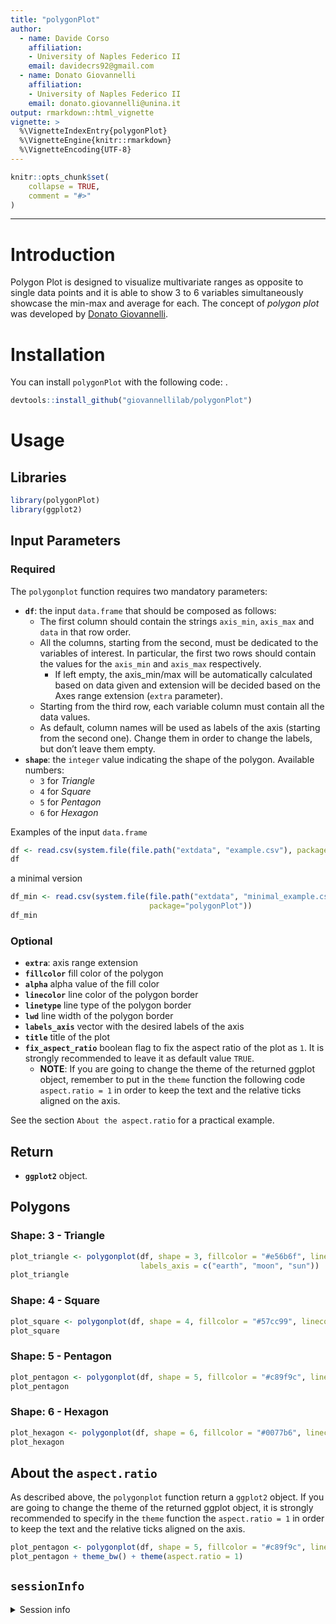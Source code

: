 ```yaml
---
title: "polygonPlot"
author: 
  - name: Davide Corso
    affiliation:
    - University of Naples Federico II
    email: davidecrs92@gmail.com
  - name: Donato Giovannelli
    affiliation:
    - University of Naples Federico II
    email: donato.giovannelli@unina.it
output: rmarkdown::html_vignette
vignette: >
  %\VignetteIndexEntry{polygonPlot}
  %\VignetteEngine{knitr::rmarkdown}
  %\VignetteEncoding{UTF-8}  
---
```


```r
knitr::opts_chunk$set(
    collapse = TRUE,
    comment = "#>"
)
```

----

# Introduction

Polygon Plot is designed to visualize multivariate ranges as opposite to single
data points and it is able to show 3 to 6 variables simultaneously showcase the 
min-max and average for each. The concept of _polygon plot_ was developed by 
[Donato Giovannelli](https://www.donatogiovannelli.com/).

# Installation

You can install `polygonPlot` with the following code:
.
```r
devtools::install_github("giovannellilab/polygonPlot")
```


# Usage

## Libraries

```r
library(polygonPlot)
library(ggplot2)
```


## Input Parameters
### Required

The `polygonplot` function requires two mandatory parameters: 

* __`df`__: the input `data.frame` that should be composed as follows:
  * The first column should contain the strings `axis_min`, `axis_max` and `data` 
in that row order.
  * All the columns, starting from the second, must be dedicated to the variables
of interest. In particular, the first two rows should contain the values for the 
`axis_min` and `axis_max` respectively. 
    * If left empty, the axis_min/max will be automatically calculated based on data given and 
extension will be decided based on the Axes range extension (`extra` parameter).
  * Starting from the third row, each variable column must contain all the data values.
  * As default, column names will be used as labels of the axis 
(starting from the second one). Change them in order to change the labels, 
but don't leave them empty.


* __`shape`__: the `integer` value indicating the shape of the polygon. 
Available numbers:
  * `3` for _Triangle_
  * `4` for _Square_
  * `5` for _Pentagon_
  * `6` for _Hexagon_


Examples of the input `data.frame`
```r
df <- read.csv(system.file(file.path("extdata", "example.csv"), package="polygonPlot"))
df
```

a minimal version
```r

df_min <- read.csv(system.file(file.path("extdata", "minimal_example.csv"), 
                               package="polygonPlot"))
df_min
```

### Optional

* __`extra`__:  axis range extension
* __`fillcolor`__ fill color of the polygon
* __`alpha`__ alpha value of the fill color
* __`linecolor`__ line color of the polygon border
* __`linetype`__ line type of the polygon border
* __`lwd`__ line width of the polygon border
* __`labels_axis`__ vector with the desired labels of the axis
* __`title`__ title of the plot
* __`fix_aspect_ratio`__ boolean flag to fix the aspect ratio of the plot as 
`1`. It is strongly recommended to leave it as default value `TRUE`. 
  * __NOTE__: If you are going to change the theme of the returned ggplot object, remember to put in 
the `theme` function the following code `aspect.ratio = 1` in order to 
keep the text and the relative ticks aligned on the axis. 

See the section `About the aspect.ratio` for a practical example.

## Return

* __`ggplot2`__ object.


## Polygons
### Shape: 3 - Triangle

```r
plot_triangle <- polygonplot(df, shape = 3, fillcolor = "#e56b6f", linecolor = "#b56576",
                             labels_axis = c("earth", "moon", "sun"))
plot_triangle
```


### Shape: 4 - Square

```r
plot_square <- polygonplot(df, shape = 4, fillcolor = "#57cc99", linecolor = "#38a3a5")
plot_square
```

### Shape: 5 - Pentagon

```r
plot_pentagon <- polygonplot(df, shape = 5, fillcolor = "#c89f9c", linecolor = "#b36a5e")
plot_pentagon
```

### Shape: 6 - Hexagon

```r
plot_hexagon <- polygonplot(df, shape = 6, fillcolor = "#0077b6", linecolor = "#023e8a")
plot_hexagon
```


## About the `aspect.ratio`
As described above, the `polygonplot` function return a `ggplot2` object. 
If you are going to change the theme of the returned ggplot object, it is
strongly recommended to specify in the `theme` function the `aspect.ratio = 1` in 
order to keep the text and the relative ticks aligned on the axis.

```r
plot_pentagon <- polygonplot(df, shape = 5, fillcolor = "#c89f9c", linecolor = "#b36a5e")
plot_pentagon + theme_bw() + theme(aspect.ratio = 1)
```


## `sessionInfo` {-}

<details><summary>Session info</summary>

```r
Sys.time()
sessionInfo()
```

</details>